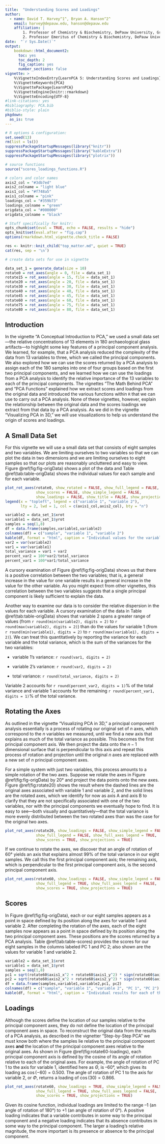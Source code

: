 ```yaml
---
title:  "Understanding Scores and Loadings"
author:
  - name: David T. Harvey^1^, Bryan A. Hanson^2^
    email: harvey@depauw.edu, hanson@depauw.edu
    affiliation: |
        1. Professor of Chemistry & Biochemistry, DePauw University, Greencastle IN USA.
        2. Professor Emeritus of Chemistry & Biochemistry, DePauw University, Greencastle IN USA.
date:  "`r Sys.Date()`"
output:
    bookdown::html_document2:
      toc: yes
      toc_depth: 2
      fig_caption: yes
      number_sections: false
vignette: >
    %\VignetteIndexEntry{LearnPCA 5: Understanding Scores and Loadings}
    %\VignetteKeywords{PCA}
    %\VignettePackage{LearnPCA}
    %\VignetteEngine{knitr::rmarkdown}
    %\VignetteEncoding{UTF-8}
#link-citations: yes
#bibliography: PCA.bib
#biblio-style: plain
pkgdown:
  as_is: true
---
```


```r
# R options & configuration:
set.seed(13)
rm(list = ls())
suppressPackageStartupMessages(library("knitr"))
suppressPackageStartupMessages(library("kableExtra"))
suppressPackageStartupMessages(library("plotrix"))

# source functions
source("scores_loadings_functions.R")

# colors and color names
axis2_col = "#3db7ed"
axis2_colname = "light blue"
axis1_col = "#f748a5"
axis1_colname = "pink"
loadings_col = "#359b73"
loadings_colname = "green"
origdata_col = "#000000"
origdata_colname = "black"

# Stuff specifically for knitr:
opts_chunk$set(eval = TRUE, echo = FALSE, results = "hide")
opts_knit$set(eval.after = "fig.cap")
options(rmarkdown.html_vignette.check_title = FALSE)
```

<!-- This chunk inserts common info about all the vignettes -->

```r
res <- knitr::knit_child("top_matter.md", quiet = TRUE)
cat(res, sep = '\n')
```

```r
# create data sets for use in vignette

data_set_1 = generate_data(size = 10)
rotate0 = rot_axes(angle = 0, file = data_set_1)
rotate15 = rot_axes(angle = 15, file = data_set_1)
rotate20 = rot_axes(angle = 20, file = data_set_1)
rotate30 = rot_axes(angle = 30, file = data_set_1)
rotate40 = rot_axes(angle = 40, file = data_set_1)
rotate45 = rot_axes(angle = 45, file = data_set_1)
rotate60 = rot_axes(angle = 60, file = data_set_1)
rotate75 = rot_axes(angle = 75, file = data_set_1)
rotate80 = rot_axes(angle = 80, file = data_set_1)
```

## Introduction

In the vignette "A Conceptual Introduction to PCA," we used a small data set---the relative concentrations of 13 elements in 180 archaeological glass artifacts---to highlight some key features of a principal component analysis. We learned, for example, that a PCA analysis reduced the complexity of the data from 13 variables to three, which we called the principal components. We also explored how we can use the scores returned by a PCA analysis to assign each of the 180 samples into one of four groups based on the first two principal components, and we learned how we can use the loadings from a PCA analysis to identify the relative importance of the 13 variables to each of the principal components. The vignettes "The Math Behind PCA" and "PCA Functions" explained how we extract scores and loadings from the original data and introduced the various functions within `R` that we can use to carry out a PCA analysis. None of these vignettes, however, explain the relationship between the original data and the scores loadings we extract from that data by a PCA analysis. As we did in the vignette "Visualizing PCA in 3D," we will use visualizations to help us understand the origin of scores and loadings.

## A Small Data Set

For this vignette we will use a small data set that consists of eight samples and two variables. We are limiting ourselves to two variables so that we can plot the data in two dimensions and we are limiting ourselves to eight samples so that our plots are reasonably uncluttered and easy to view. Figure \@ref(fig:fig-origData) shows a plot of the data and Table \@ref(tab:table-origData) shows the individual values for each sample and for each variable.

```r

plot_rot_axes(rotate0, show_rotated = FALSE, show_full_legend = FALSE,
              show_scores = FALSE, show_simple_legend = FALSE,
              show_loadings = FALSE, show_title = FALSE, show_projections = FALSE)
legend(x = "topleft", legend = c("variable 1", "variable 2"),
       lty = 2, lwd = 1, col = c(axis1_col,axis2_col), bty = "n")
```

```r
variable2 = data_set_1$xrot
variable1 = data_set_1$yrot
samples = seq(1,8)
df = data.frame(samples,variable1,variable2)
colnames(df) = c("sample", "variable 1", "variable 2")
kable(df, format = "html", caption = "Individual values for the variables and samples.") %>% kable_styling(c("striped", "bordered"), full_width = FALSE)
var2 = var(variable2)
var1 = var(variable1)
total_variance = var1 + var2
percent_var2 = 100*var2/total_variance
percent_var1 = 100*var1/total_variance
```

A cursory examination of Figure \@ref(fig:fig-origData) shows us that there is a positive correlation between the two variables; that is, a general increase in the value for one variable results in a general increase in the value for the other variable. As you might expect from other vignettes, this correlation between the two variables suggests that a single principal component is likely sufficient to explain the data.

Another way to examine our data is to consider the relative dispersion in the values for each variable. A cursory examination of the data in Table \@ref(tab:table-origData) shows that variable 2 spans a greater range of values (from `r round(min(variable2), digits = 2)` to `r round(max(variable2), digits = 2)`) than do the values for variable 1 (from `r round(min(variable1), digits = 2)` to `r round(max(variable1), digits = 2)`). We can treat this quantitatively by reporting the variance for each variable and the total variance, which is the sum of the variances for the two variables:

- variable 1's variance: `r round(var1, digits = 2)`

- variable 2's variance: `r round(var2, digits = 2)`

- total variance: `r round(total_variance, digits = 2)`

Variable 2 accounts for `r round(percent_var2, digits = 1)`% of the total variance and variable 1 accounts for the remaining `r round(percent_var1, digits = 1)`% of the total variance.

## Rotating the Axes

As outlined in the vignette "Visualizing PCA in 3D," a principal component analysis essentially is a process of rotating our original set of $n$ axes, which correspond to the $n$ variables we measured, until we find a new axis that explains as much of the total variance as possible. This becomes the first principal component axis. We then project the data onto the $n - 1$ dimensional surface that is perpendicular to this axis and repeat this process of rotation and projection until the original $n$ axes are replaced with a new set of $n$ principal component axes.

For a simple system with just two variables, this process amounts to a simple rotation of the two axes. Suppose we rotate the axes in Figure \@ref(fig:fig-origData) by 20° and project the data points onto the new axes. Figure \@ref(fig:rotate20) shows the result where the dashed lines are the original axes associated with variable 1 and variable 2, and the solid lines are the rotated axes, which we identify for now as axis A and axis B to clarify that they are not specifically associated with one of the two variables, nor with the principal components we eventually hope to find. It is easy to see---both visually and quantitatively---that the total variance is more evenly distributed between the two rotated axes than was the case for the original two axes.

```r
plot_rot_axes(rotate20, show_loadings = FALSE, show_simple_legend = FALSE,
              show_full_legend = FALSE, show_full_axes_legend = TRUE,
              show_scores = TRUE, show_projections = TRUE)
```

If we continue to rotate the axes, we discover that an angle of rotation of 60° yields an axis that explains almost 99% of the total variance in our eight samples. We call this the first principal component axis; the remaining axis, which is perpendicular to the first principal component axis, is the second principal component axis.

```r
plot_rot_axes(rotate60, show_loadings = FALSE, show_simple_legend = FALSE,
              show_full_legend = TRUE, show_full_axes_legend = FALSE,
              show_scores = TRUE, show_projections = TRUE)
```

## Scores

In Figure \@ref(fig:fig-origData), each or our eight samples appears as a point in space defined by its position along the axes for variable 1 and variable 2. After completing the rotation of the axes, each of the eight samples now appears as a point in space defined by its position along the two principal component axes. These positions are the scores returned by a PCA analysis. Table \@ref(tab:table-scores) provides the scores for our eight samples in the columns labeled PC 1 and PC 2; also shown are the values for variable 1 and variable 2.

```r
variable2 = data_set_1$xrot
variable1 = data_set_1$yrot
samples = seq(1,8)
pc1 = sqrt(rotate60$axis1_x^2 + rotate60$axis1_y^2) * sign(rotate60$axis1_x)
pc2 = sqrt(rotate60$axis2_x^2 + rotate60$axis2_y^2) * sign(rotate60$axis2_x)
df = data.frame(samples,variable1,variable2,pc1, pc2)
colnames(df) = c("sample", "variable 1", "variable 2", "PC 1", "PC 2")
kable(df, format = "html", caption = "Individual results for each of the eight samples.") %>% kable_styling(c("striped", "bordered"), full_width = FALSE)
```

## Loadings

Although the scores define the location of our samples relative to the principal component axes, they do not define the location of the principal component axes in space. To reconstruct the original data from the results of a PCA analysis, as described in the vignetter "Step-by-Step PCA" we must know both where the samples lie relative to the principal component axes **and** the location of the principal component axes relative to the original axes. As shown in Figure \@ref(fig:rotate60-loadings), each principal component axis is defined by the cosine of its angle of rotation relative to each of the original axes. For example, the angle of rotation of PC 1 to the axis for variable 1, identified here as $\Theta$, is --60°, which gives its loading as $\cos(-60) = 0.500$. The angle of rotation of PC 1 to the axis for variable 2, or $\Phi$, returns a loading of $\cos(30) = 0.866$.

```r
plot_rot_axes(rotate60, show_loadings = TRUE, show_simple_legend = FALSE,
              show_full_legend = TRUE, show_full_axes_legend = FALSE,
              show_scores = TRUE, show_projections = TRUE)
```

Given its cosine function, individual loadings are limited to the range --1 (an angle of rotation of 180°) to +1 (an angle of rotation of 0°). A positive loading indicates that a variable contributes in some way to the principal component and a negative loading indicates that its absence contributes in some way to the principal component. The larger a loading's relative magnitude, the more important is its presence or absence to the principal component.
